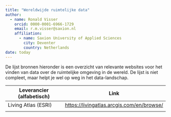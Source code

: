 ```yaml
---
title: "Wereldwijde ruimtelijke data" 
author:
  - name: Ronald Visser
    orcid: 0000-0001-6966-1729
    email: r.m.visser@saxion.nl
    affiliation:        
      - name: Saxion University of Applied Sciences
        city: Deventer
        country: Netherlands
date: today
---
```


De lijst bronnen hieronder is een overzicht van relevante websites voor het vinden van data over de ruimtelijke omgeving in de wereld. De lijst is niet compleet, maar helpt je wel op weg in het data-landschap.

| Leverancier (alfabetisch) | Link                                        |
|---------------------------|---------------------------------------------|
| Living Atlas (ESRI)       | <https://livingatlas.arcgis.com/en/browse/> |
|                           |                                             |
